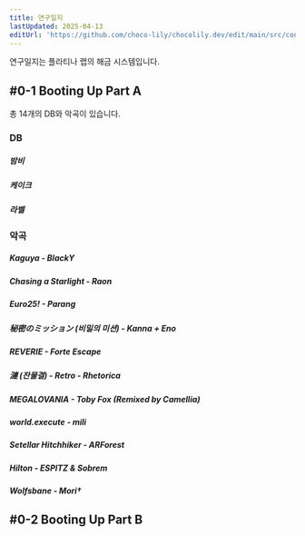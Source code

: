 ```yaml
---
title: 연구일지
lastUpdated: 2025-04-13
editUrl: 'https://github.com/choco-lily/chocolily.dev/edit/main/src/content/docs/PLATiNA_LAB/research_note.mdx'
---
```


연구일지는 플라티나 랩의 해금 시스템입니다.

## #0-1 Booting Up Part A
총 14개의 DB와 악곡이 있습니다.

### DB
##### 밤비
##### 케이크
##### 라벨

### 악곡
##### Kaguya - BlackY
##### Chasing a Starlight - Raon
##### Euro25! - Parang
##### 秘密のミッション (비밀의 미션) - Kanna + Eno
##### REVERIE - Forte Escape
##### 漣 (잔물결) - Retro - Rhetorica
##### MEGALOVANIA - Toby Fox (Remixed by Camellia)
##### world.execute - mili
##### Setellar Hitchhiker - ARForest
##### Hilton - ESPITZ & Sobrem
##### Wolfsbane - Mori†

## #0-2 Booting Up Part B